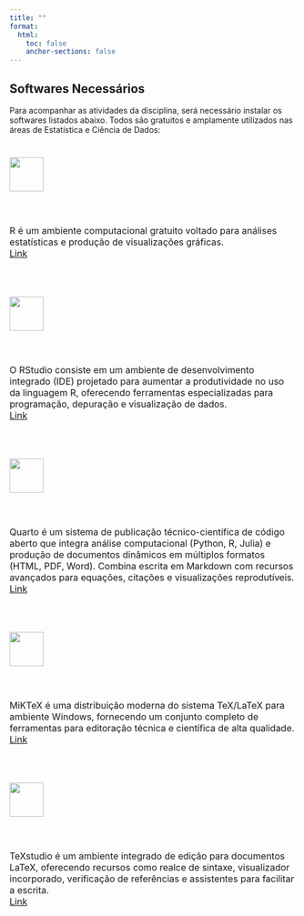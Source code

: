 ```yaml
---
title: ""
format:
  html:
    toc: false
    anchor-sections: false
---
```


## Softwares Necessários

Para acompanhar as atividades da disciplina, será necessário instalar os softwares listados abaixo. Todos são gratuitos e amplamente utilizados nas áreas de Estatística e Ciência de Dados:

<div style="display: flex; flex-direction: column; gap: 1.5em; font-size: 1rem;">

### <img src="/img/R_logo.png" style="height: 60px; vertical-align: middle;"><br> 
R é um ambiente computacional gratuito voltado para análises estatísticas e produção de visualizações gráficas.<br>
[Link](https://cran.rstudio.com/){target="_blank"}

### <img src="/img/rstudio-logo.svg" style="height: 60px; vertical-align: middle;"><br> 
O RStudio consiste em um ambiente de desenvolvimento integrado (IDE) projetado para aumentar a produtividade no uso da linguagem R, oferecendo ferramentas especializadas para programação, depuração e visualização de dados.<br> [Link](https://posit.co/download/rstudio-desktop/){target="_blank"}

### <img src="/img/quarto.png" style="height: 60px; vertical-align: middle;"><br> 
Quarto é um sistema de publicação técnico-científica de código aberto que integra análise computacional (Python, R, Julia) e produção de documentos dinâmicos em múltiplos formatos (HTML, PDF, Word). Combina escrita em Markdown com recursos avançados para equações, citações e visualizações reprodutíveis.<br>
[Link](https://quarto.org/docs/get-started/){target="_blank"}

### <img src="/img/miktex.png" style="height: 60px; vertical-align: middle;"><br> 
MiKTeX é uma distribuição moderna do sistema TeX/LaTeX para ambiente Windows, fornecendo um conjunto completo de ferramentas para editoração técnica e científica de alta qualidade.<br>
[Link](https://miktex.org/download){target="_blank"}

### <img src="/img/texstudio.png" style="height: 60px; vertical-align: middle;"><br>
TeXstudio é um ambiente integrado de edição para documentos LaTeX, oferecendo recursos como realce de sintaxe, visualizador incorporado, verificação de referências e assistentes para facilitar a escrita.<br>
[Link](https://www.texstudio.org/){target="_blank"}

</div>